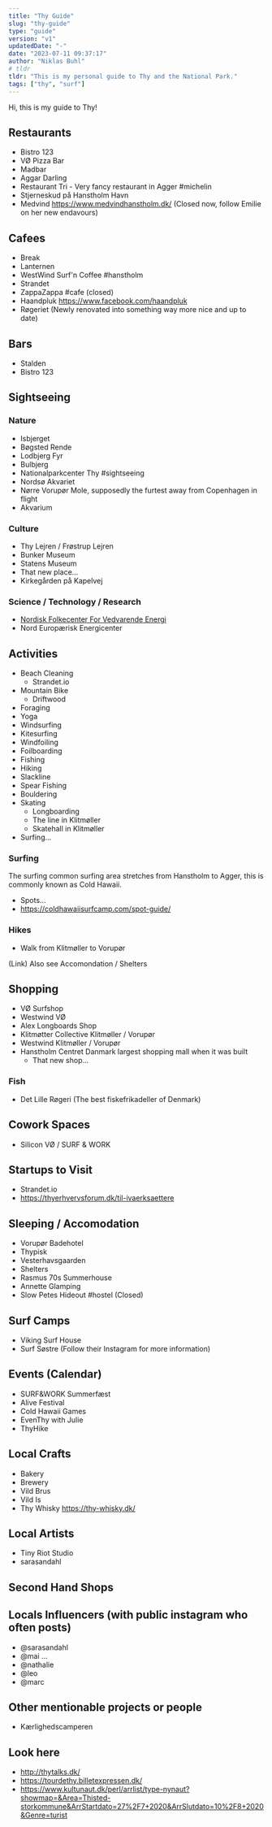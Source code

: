 ```yaml
---
title: "Thy Guide"
slug: "thy-guide"
type: "guide"
version: "v1"
updatedDate: "-"
date: "2023-07-11 09:37:17"
author: "Niklas Buhl"
# tldr
tldr: "This is my personal guide to Thy and the National Park."
tags: ["thy", "surf"]
---
```


Hi, this is my guide to Thy!

## Restaurants

- Bistro 123
- VØ Pizza Bar
- Madbar
- Aggar Darling
- Restaurant Tri - Very fancy restaurant in Agger #michelin
- Stjerneskud på Hanstholm Havn
- Medvind <https://www.medvindhanstholm.dk/> (Closed now, follow Emilie on her new endavours)

## Cafees

- Break
- Lanternen
- WestWind Surf'n Coffee #hanstholm
- Strandet
- ZappaZappa #cafe (closed)
- Haandpluk <https://www.facebook.com/haandpluk>
- Røgeriet (Newly renovated into something way more nice and up to date)

## Bars

- Stalden
- Bistro 123

## Sightseeing

### Nature

- Isbjerget
- Bøgsted Rende
- Lodbjerg Fyr
- Bulbjerg
- Nationalparkcenter Thy #sightseeing
- Nordsø Akvariet
- Nørre Vorupør Mole, supposedly the furtest away from Copenhagen in flight
- Akvarium

### Culture

- Thy Lejren / Frøstrup Lejren
- Bunker Museum
- Statens Museum
- That new place...
- Kirkegården på Kapelvej

### Science / Technology / Research

- [Nordisk Folkecenter For Vedvarende Energi](https://www.folkecenter.net/)
- Nord Europærisk Energicenter

## Activities

- Beach Cleaning
  - Strandet.io
- Mountain Bike
  - Driftwood
- Foraging
- Yoga
- Windsurfing
- Kitesurfing
- Windfoiling
- Foilboarding
- Fishing
- Hiking
- Slackline
- Spear Fishing
- Bouldering
- Skating
  - Longboarding
  - The line in Klitmøller
  - Skatehall in Klitmøller
- Surfing...

### Surfing

The surfing common surfing area stretches from Hanstholm to Agger, this is commonly known as Cold Hawaii.

- Spots...
- <https://coldhawaiisurfcamp.com/spot-guide/>

### Hikes

- Walk from Klitmøller to Vorupør

(Link) Also see Accomondation / Shelters

## Shopping

- VØ Surfshop
- Westwind VØ
- Alex Longboards Shop
- Klitmøtter Collective Klitmøller / Vorupør
- Westwind Klitmøller / Vorupør
- Hanstholm Centret Danmark largest shopping mall when it was built
  - That new shop...

### Fish

- Det Lille Røgeri (The best fiskefrikadeller of Denmark)

## Cowork Spaces

- Silicon VØ / SURF & WORK

## Startups to Visit

- Strandet.io
- <https://thyerhvervsforum.dk/til-ivaerksaettere>

## Sleeping / Accomodation

- Vorupør Badehotel
- Thypisk
- Vesterhavsgaarden
- Shelters
- Rasmus 70s Summerhouse
- Annette Glamping
- Slow Petes Hideout #hostel (Closed)

## Surf Camps

- Viking Surf House
- Surf Søstre (Follow their Instagram for more information)

## Events (Calendar)

- SURF&WORK Summerfæst
- Alive Festival
- Cold Hawaii Games
- EvenThy with Julie
- ThyHike

## Local Crafts

- Bakery
- Brewery
- Vild Brus
- Vild Is
- Thy Whisky <https://thy-whisky.dk/>

## Local Artists

- Tiny Riot Studio
- sarasandahl

## Second Hand Shops

## Locals Influencers (with public instagram who often posts)

- @sarasandahl
- @mai ...
- @nathalie
- @leo
- @marc

## Other mentionable projects or people

- Kærlighedscamperen

## Look here

- <http://thytalks.dk/>
- <https://tourdethy.billetexpressen.dk/>
- <https://www.kultunaut.dk/perl/arrlist/type-nynaut?showmap=&Area=Thisted-storkommune&ArrStartdato=27%2F7+2020&ArrSlutdato=10%2F8+2020&Genre=turist>
